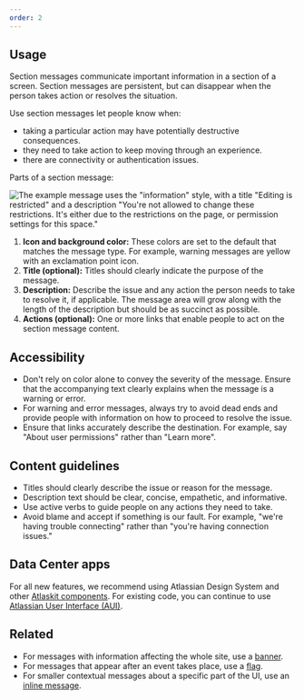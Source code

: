 ```yaml
---
order: 2
---
```


## Usage

Section messages communicate important information in a section of a screen. Section messages are
persistent, but can disappear when the person takes action or resolves the situation.

Use section messages let people know when:

- taking a particular action may have potentially destructive consequences.
- they need to take action to keep moving through an experience.
- there are connectivity or authentication issues.

Parts of a section message:

![The example message uses the "information" style, with a title "Editing is restricted" and a description "You're not allowed to change these restrictions. It's either due to the restrictions on the page, or permission settings for this space."](images/section-message-anatomy.png)

1. **Icon and background color:** These colors are set to the default that matches the message type.
   For example, warning messages are yellow with an exclamation point icon.
2. **Title (optional):** Titles should clearly indicate the purpose of the message.
3. **Description:** Describe the issue and any action the person needs to take to resolve it, if
   applicable. The message area will grow along with the length of the description but should be as
   succinct as possible.
4. **Actions (optional):** One or more links that enable people to act on the section message
   content.

## Accessibility

- Don't rely on color alone to convey the severity of the message. Ensure that the accompanying text
  clearly explains when the message is a warning or error.
- For warning and error messages, always try to avoid dead ends and provide people with information
  on how to proceed to resolve the issue.
- Ensure that links accurately describe the destination. For example, say "About user permissions"
  rather than "Learn more".

## Content guidelines

- Titles should clearly describe the issue or reason for the message.
- Description text should be clear, concise, empathetic, and informative.
- Use active verbs to guide people on any actions they need to take.
- Avoid blame and accept if something is our fault. For example, "we're having trouble connecting"
  rather than "you're having connection issues."

## Data Center apps

For all new features, we recommend using Atlassian Design System and other
[Atlaskit components](https://atlaskit.atlassian.com/). For existing code, you can continue to use
[Atlassian User Interface (AUI)](https://aui.atlassian.com/).

## Related

- For messages with information affecting the whole site, use a [banner](/components/banner).
- For messages that appear after an event takes place, use a [flag](/components/flag).
- For smaller contextual messages about a specific part of the UI, use an
  [inline message](/components/inline-message).
